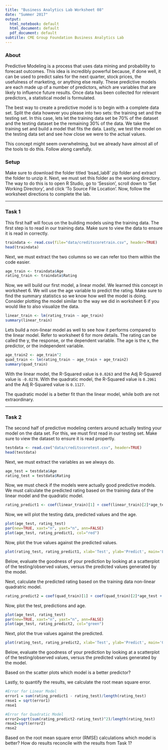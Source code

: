 ```yaml
---
title: "Business Analytics Lab Worksheet 08"
date: "Summer 2017"
output:
  html_notebook: default
  html_document: default
  pdf_document: default
subtitle: CME Group Foundation Business Analytics Lab
---
```


### About

Predictive Modeling is a process that uses data mining and probability to forecast outcomes. This idea is incredibly powerful because, if done well, it can be used to predict sales for the next quarter, stock prices, the usefulness of marketing, or anything else really. These predictive models are each made up of a number of predictors, which are variables that are likely to influence future results. Once data has been collected for relevant predictors, a statistical model is formulated.

The best way to create a predictive model is to begin with a complete data set. Split the data however you please into two sets: the training set and the testing set. In this case, lets let the training data set be 70% of the dataset and the testing dataset be the remaining 30% of the data. We take the training set and build a model that fits the data. Lastly, we test the model on the testing data set and see how close we were to the actual values.

This concept might seem overwhelming, but we already have almost all of the tools to do this. Follow along carefully.

### Setup

Make sure to download the folder titled 'bsad_lab8' zip folder and extract the folder to unzip it. Next, we must set this folder as the working directory. The way to do this is to open R Studio, go to 'Session', scroll down to 'Set Working Directory', and click 'To Source File Location'. Now, follow the worksheet directions to complete the lab.

----------

### Task 1

This first half will focus on the building models using the training data. The first step is to read in our training data. Make sure to view the data to ensure it is read in correctly. 

```r
traindata <- read.csv(file="data/creditscoretrain.csv", header=TRUE)
head(traindata)
```

Next, we must extract the two columns so we can refer too them within the code easier. 

```r
age_train <- traindata$Age
rating_train <- traindata$Rating
```

Now, we will build our first model, a linear model. We learned this concept in worksheet 6. We will use the age variable to predict the rating. Make sure to find the summary statistics so we know how well the model is doing. Consider plotting the model similar to the way we did in worksheet 6 if you would like to also visualize the data.

```r
linear_train <- lm(rating_train ~ age_train)
summary(linear_train)
```

Lets build a non-linear model as well to see how it performs compared to the linear model. Refer to worksheet 6 for more details. The rating can be called the y, the response, or the dependent variable. The age is the x, the predictor, or the independent variable.

```r
age_train2 <- age_train^2
quad_train <- lm(rating_train ~ age_train + age_train2) 
summary(quad_train)
```

With the linear model, the R-Squared value is `0.0263` and the Adj R-Squared value is `-0.0278`.
With the quadratic model, the R-Squared value is `0.2061` and the Adj R-Squared value is `0.1127`.

The quadratic model is a better fit than the linear model, while both are not extraordinary. 

----------

### Task 2

The second half of predictive modeling centers around actually testing your model on the data set. For this, we must first read in our testing set. Make sure to view the dataset to ensure it is read propertly.

```r
testdata <- read.csv("data/creditscoretest.csv", header=TRUE)
head(testdata)
```

Next, we must extract the variables as we always do. 

```r
age_test = testdata$Age
rating_test = testdata$Rating
```

Now, we must check if the models were actually good predictive models. We must calculate the predicted rating based on the training data of the linear model and the quadratic model.

```r
rating_predict1 <- coef(linear_train)[1] + coef(linear_train)[2]*age_test
```

Now, we will plot the testing data, predicted values and the age.

```r
plot(age_test, rating_test)
par(new=TRUE, xaxt="n", yaxt="n", ann=FALSE)
plot(age_test, rating_predict1, col="red")
```

Now, plot the true values against the predicted values. 

```r
plot(rating_test, rating_predict1, xlab='Test', ylab='Predict', main='Linear')
```
Below, evaluate the goodness of your prediction by looking at a scatterplot of the testing/observed values, versus the predicted values generated by the model.

Next, calculate the predicted rating based on the training data non-linear quadratric model.

```r
rating_predict2 = coef(quad_train)[1] + coef(quad_train)[2]*age_test + coef(quad_train)[3]*age_test^2
```

Now, plot the test, predictions and age.

```r
plot(age_test, rating_test)
par(new=TRUE, xaxt="n", yaxt="n", ann=FALSE)
plot(age_test, rating_predict2, col="green")
```

Next, plot the true values against the predicted. 

```r
plot(rating_test, rating_predict2, xlab='Test', ylab='Predict', main='Quadratric')
```

Below, evaluate the goodness of your prediction by looking at a scatterplot of the testing/observed values, versus the predicted values generated by the model.

Based on the scatter plots which model is a better predictor? 

Lastly, to quantify the results, we calculate the root mean square error.

```r
#Error for Linear Model
error1 = sum(rating_predict1 - rating_test)/length(rating_test)
rmse1 = sqrt(error1)
rmse1
```

```r
#Error for Quadratic Model
error2=sqrt(sum(rating_predict2-rating_test)^2)/length(rating_test)
rmse2=sqrt(error2)
rmse2
```

Based on the root mean square error (RMSE) calculations which model is better? How do results reconcile with the results from Task 1?
